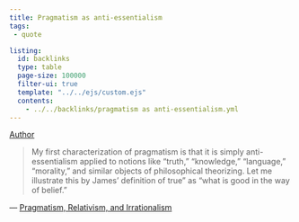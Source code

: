 ```yaml
---
title: Pragmatism as anti-essentialism
tags:
 - quote

listing:
  id: backlinks
  type: table
  page-size: 100000
  filter-ui: true
  template: "../../ejs/custom.ejs"
  contents:
    - ../../backlinks/pragmatism as anti-essentialism.yml
---
```


[Author](/docs/phil/Richard Rorty.html)

> My first characterization of pragmatism is that it is simply anti-essentialism applied to notions like "truth," "knowledge," "language," "morality," and similar objects of philosophical theorizing. Let me illustrate this by James' definition of true" as "what is good in the way of belief.”

 — [Pragmatism, Relativism, and Irrationalism](/docs/phil/Pragmatism, Relativism, and Irrationalism.html)